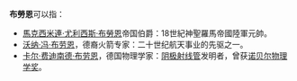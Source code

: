 '''布勞恩'''可以指：
* [[馬克西米連·尤利西斯·布勞恩|馬克西米連·尤利西斯·布勞恩]]帝国伯爵：18世紀神聖羅馬帝國陸軍元帥。
* [[沃纳·冯·布劳恩|沃纳·冯·布劳恩]]，德裔火箭专家：二十世纪航天事业的先驱之一。
* [[卡尔·费迪南德·布劳恩|卡尔·费迪南德·布劳恩]]，德国物理学家：[[阴极射线管|阴极射线管]]发明者，曾获[[诺贝尔物理学奖|诺贝尔物理学奖]]。
{{disambig|Cat=三字人名消歧义}}